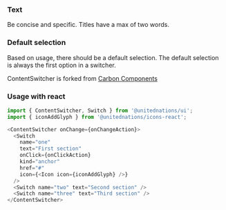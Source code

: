 ### Text

Be concise and specific. Titles have a max of two words.

### Default selection

Based on usage, there should be a default selection. The default selection is always the first option in a switcher.

ContentSwitcher is forked from [Carbon Components](https://www.carbondesignsystem.com/components/content-switcher/code)

### Usage with react

```js
import { ContentSwitcher, Switch } from '@unitednations/ui';
import { iconAddGlyph } from '@unitednations/icons-react';
```

```js
<ContentSwitcher onChange={onChangeAction}>
  <Switch
    name="one"
    text="First section"
    onClick={onClickAction}
    kind="anchor"
    href="#"
    icon={<Icon icon={iconAddGlyph} />}
  />
  <Switch name="two" text="Second section" />
  <Switch name="three" text="Third section" />
</ContentSwitcher>
```
